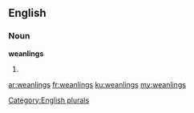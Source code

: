 ==English==

===Noun===
'''weanlings'''

# {{plural of|[[weanling]]}}

[[Category:English plurals]]

[[ar:weanlings]]
[[fr:weanlings]]
[[ku:weanlings]]
[[my:weanlings]]